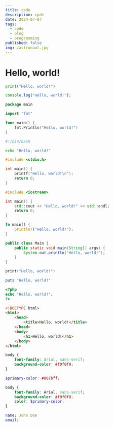 ```yaml
---
title: cpde
description: cpde
date: 2024-07-07
tags:
  - code
  - blog
  - programming
published: false
img: /astronaut.jpg
---
```


# Hello, world!

```python title="main.py"
print("Hello, world!")
```

```javascript title="main.js"
console.log("Hello, world!");
```

```go title="main.go"
package main

import "fmt"

func main() {
    fmt.Println("Hello, world!")
}
```

```bash title="script.sh"
#!/bin/bash

echo "Hello, world!"
```

```c title="main.c"
#include <stdio.h>

int main() {
    printf("Hello, world!\n");
    return 0;
}
```

```cpp title="main.cpp"
#include <iostream>

int main() {
    std::cout << "Hello, world!" << std::endl;
    return 0;
}
```

```rust title="main.rs"
fn main() {
    println!("Hello, world!");
}
```

```java title="Main.java"
public class Main {
    public static void main(String[] args) {
        System.out.println("Hello, world!");
    }
}
```

```swift title="main.swift"
print("Hello, world!")
```

```ruby title="main.rb"
puts "Hello, world!"
```

```php title="main.php"
<?php
echo "Hello, world!";
?>
```

```html title="index.html" showLineNumbers "DOCTYPE" {3-5}
<!DOCTYPE html>
<html>
    <head>
        <title>Hello, world!</title>
    </head>
    <body>
        <h1>Hello, world!</h1>
    </body>
</html>
```

```css title="style.css"
body {
    font-family: Arial, sans-serif;
    background-color: #f0f0f0;
}
```

```scss title="style.scss"
$primary-color: #007bff;

body {
    font-family: Arial, sans-serif;
    background-color: #f0f0f0;
    color: $primary-color;
}
```

```yaml title="config.yaml"
name: John Doe
email:
```